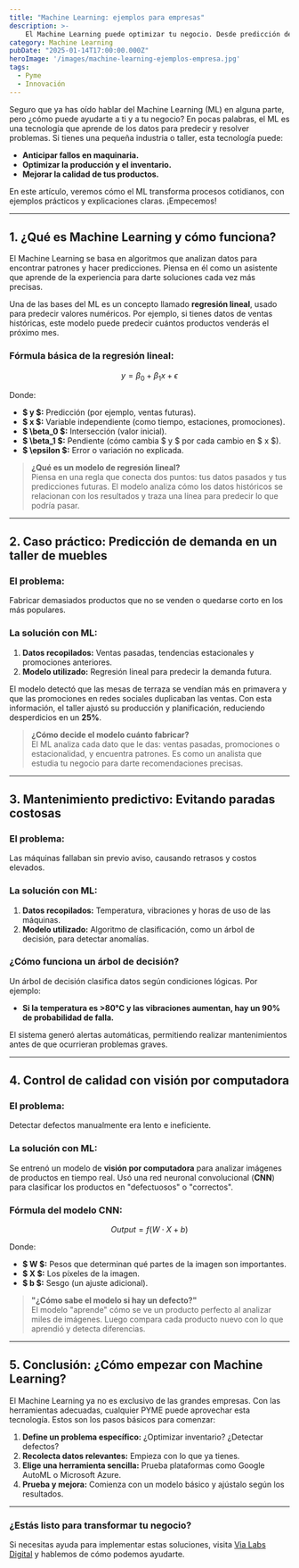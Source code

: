 ```yaml
---
title: "Machine Learning: ejemplos para empresas"
description: >-
    El Machine Learning puede optimizar tu negocio. Desde predicción de demanda hasta mantenimiento predictivo, aprende a aplicar esta tecnología para mejorar producción, reducir costos y detectar defectos. ¡Empieza hoy!
category: Machine Learning
pubDate: "2025-01-14T17:00:00.000Z"
heroImage: '/images/machine-learning-ejemplos-empresa.jpg'
tags:
  - Pyme
  - Innovación
---
```



Seguro que ya has oído hablar del Machine Learning (ML) en alguna parte, pero ¿cómo puede ayudarte a ti y a tu negocio? En pocas palabras, el ML es una tecnología que aprende de los datos para predecir y resolver problemas. Si tienes una pequeña industria o taller, esta tecnología puede:

- **Anticipar fallos en maquinaria.**
- **Optimizar la producción y el inventario.**
- **Mejorar la calidad de tus productos.**

En este artículo, veremos cómo el ML transforma procesos cotidianos, con ejemplos prácticos y explicaciones claras. ¡Empecemos!

---

## 1. ¿Qué es Machine Learning y cómo funciona?

El Machine Learning se basa en algoritmos que analizan datos para encontrar patrones y hacer predicciones. Piensa en él como un asistente que aprende de la experiencia para darte soluciones cada vez más precisas.

Una de las bases del ML es un concepto llamado **regresión lineal**, usado para predecir valores numéricos. Por ejemplo, si tienes datos de ventas históricas, este modelo puede predecir cuántos productos venderás el próximo mes.

### Fórmula básica de la regresión lineal:

$$
y = \beta_0 + \beta_1x + \epsilon
$$

Donde:
- **$ y $:** Predicción (por ejemplo, ventas futuras).
- **$ x $:** Variable independiente (como tiempo, estaciones, promociones).
- **$ \beta_0 $:** Intersección (valor inicial).
- **$ \beta_1 $:** Pendiente (cómo cambia $ y $ por cada cambio en $ x $).
- **$ \epsilon $:** Error o variación no explicada.

> **¿Qué es un modelo de regresión lineal?**  
> Piensa en una regla que conecta dos puntos: tus datos pasados y tus predicciones futuras. El modelo analiza cómo los datos históricos se relacionan con los resultados y traza una línea para predecir lo que podría pasar.

---

## 2. Caso práctico: Predicción de demanda en un taller de muebles

### El problema:  
Fabricar demasiados productos que no se venden o quedarse corto en los más populares.

### La solución con ML:  
1. **Datos recopilados:** Ventas pasadas, tendencias estacionales y promociones anteriores.  
2. **Modelo utilizado:** Regresión lineal para predecir la demanda futura.

El modelo detectó que las mesas de terraza se vendían más en primavera y que las promociones en redes sociales duplicaban las ventas. Con esta información, el taller ajustó su producción y planificación, reduciendo desperdicios en un **25%**.

> **¿Cómo decide el modelo cuánto fabricar?**  
> El ML analiza cada dato que le das: ventas pasadas, promociones o estacionalidad, y encuentra patrones. Es como un analista que estudia tu negocio para darte recomendaciones precisas.

---

## 3. Mantenimiento predictivo: Evitando paradas costosas

### El problema:  
Las máquinas fallaban sin previo aviso, causando retrasos y costos elevados.

### La solución con ML:  
1. **Datos recopilados:** Temperatura, vibraciones y horas de uso de las máquinas.  
2. **Modelo utilizado:** Algoritmo de clasificación, como un árbol de decisión, para detectar anomalías.

### ¿Cómo funciona un árbol de decisión?
Un árbol de decisión clasifica datos según condiciones lógicas. Por ejemplo:

- **Si la temperatura es >80°C y las vibraciones aumentan, hay un 90% de probabilidad de falla.**

El sistema generó alertas automáticas, permitiendo realizar mantenimientos antes de que ocurrieran problemas graves.

---

## 4. Control de calidad con visión por computadora

### El problema:  
Detectar defectos manualmente era lento e ineficiente.

### La solución con ML:  
Se entrenó un modelo de **visión por computadora** para analizar imágenes de productos en tiempo real. Usó una red neuronal convolucional (**CNN**) para clasificar los productos en "defectuosos" o "correctos".

### Fórmula del modelo CNN:

$$
Output = f(W \cdot X + b)
$$

Donde:
- **$ W $:** Pesos que determinan qué partes de la imagen son importantes.  
- **$ X $:** Los píxeles de la imagen.  
- **$ b $:** Sesgo (un ajuste adicional).  

> **"¿Cómo sabe el modelo si hay un defecto?"**  
> El modelo "aprende" cómo se ve un producto perfecto al analizar miles de imágenes. Luego compara cada producto nuevo con lo que aprendió y detecta diferencias.

---

## 5. Conclusión: ¿Cómo empezar con Machine Learning?

El Machine Learning ya no es exclusivo de las grandes empresas. Con las herramientas adecuadas, cualquier PYME puede aprovechar esta tecnología. Estos son los pasos básicos para comenzar:

1. **Define un problema específico:** ¿Optimizar inventario? ¿Detectar defectos?  
2. **Recolecta datos relevantes:** Empieza con lo que ya tienes.  
3. **Elige una herramienta sencilla:** Prueba plataformas como Google AutoML o Microsoft Azure.  
4. **Prueba y mejora:** Comienza con un modelo básico y ajústalo según los resultados.

---

### ¿Estás listo para transformar tu negocio?

Si necesitas ayuda para implementar estas soluciones, visita [Via Labs Digital](https://www.vialabsdigital.com) y hablemos de cómo podemos ayudarte.
